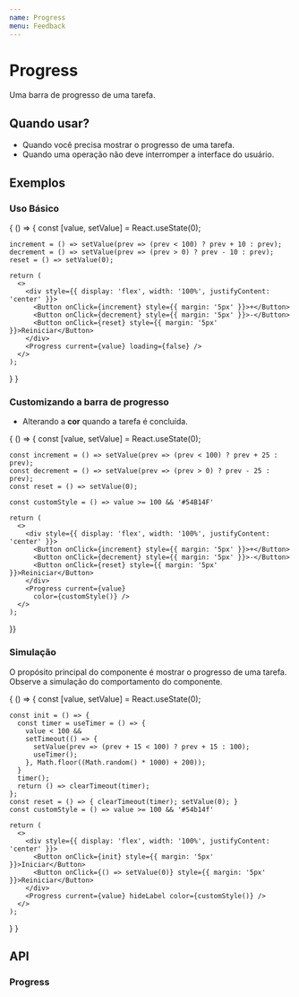 ```yaml
---
name: Progress
menu: Feedback
---
```




# Progress

Uma barra de progresso de uma tarefa.

## Quando usar?

- Quando você precisa mostrar o progresso de uma tarefa.
- Quando uma operação não deve interromper a interface do usuário.

## Exemplos

### Uso Básico

<Playground>
{
  () => {
    const [value, setValue] = React.useState(0);

    increment = () => setValue(prev => (prev < 100) ? prev + 10 : prev);
    decrement = () => setValue(prev => (prev > 0) ? prev - 10 : prev);
    reset = () => setValue(0);

    return (
      <>
        <div style={{ display: 'flex', width: '100%', justifyContent: 'center' }}>
          <Button onClick={increment} style={{ margin: '5px' }}>+</Button>
          <Button onClick={decrement} style={{ margin: '5px' }}>-</Button>
          <Button onClick={reset} style={{ margin: '5px' }}>Reiniciar</Button>
        </div>
        <Progress current={value} loading={false} />
      </>
    );

} }

</Playground>

### Customizando a barra de progresso

- Alterando a **cor** quando a tarefa é concluída.

<Playground>
{
  () => {
    const [value, setValue] = React.useState(0);

    const increment = () => setValue(prev => (prev < 100) ? prev + 25 : prev);
    const decrement = () => setValue(prev => (prev > 0) ? prev - 25 : prev);
    const reset = () => setValue(0);

    const customStyle = () => value >= 100 && '#54B14F'

    return (
      <>
        <div style={{ display: 'flex', width: '100%', justifyContent: 'center' }}>
          <Button onClick={increment} style={{ margin: '5px' }}>+</Button>
          <Button onClick={decrement} style={{ margin: '5px' }}>-</Button>
          <Button onClick={reset} style={{ margin: '5px' }}>Reiniciar</Button>
        </div>
        <Progress current={value}
          color={customStyle()} />
      </>
    );

}}

</Playground>

### Simulação

O propósito principal do componente é mostrar o progresso de uma tarefa. Observe a simulação do comportamento do componente.

<Playground>
{
  () => {
    const [value, setValue] = React.useState(0);

    const init = () => {
      const timer = useTimer = () => {
        value < 100 &&
        setTimeout(() => {
          setValue(prev => (prev + 15 < 100) ? prev + 15 : 100);
          useTimer();
        }, Math.floor((Math.random() * 1000) + 200));
      }
      timer();
      return () => clearTimeout(timer);
    };
    const reset = () => { clearTimeout(timer); setValue(0); }
    const customStyle = () => value >= 100 && '#54b14f'

    return (
      <>
        <div style={{ display: 'flex', width: '100%', justifyContent: 'center' }}>
          <Button onClick={init} style={{ margin: '5px' }}>Iniciar</Button>
          <Button onClick={() => setValue(0)} style={{ margin: '5px' }}>Reiniciar</Button>
        </div>
        <Progress current={value} hideLabel color={customStyle()} />
      </>
    );

} }

</Playground>

## API

### Progress

<Props of={Progress} />
